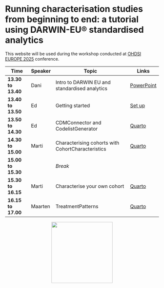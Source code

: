 # Running characterisation studies from beginning to end: a tutorial using DARWIN-EU® standardised analytics

This website will be used during the workshop conducted at [OHDSI EUROPE 2025](https://www.ohdsi-europe.org/symposium-event) conference.

| Time                | Speaker | Topic                                                                 | Links |  
|---------------------|---------|-----------------------------------------------------------------------| --- |  
|__13.30 to 13.40__ | Dani | Intro to DARWIN EU and standardised analytics | [PowerPoint]() |
|__13.40 to 13.50__ | Ed | Getting started | [Set up](setup.qmd) |
|__13.50 to 14.30__ | Ed | CDMConnector and CodelistGenerator | [Quarto](CodelistGenerator/index.qmd) |  
|__14.30 to 15.00__ | Marti | Characterising cohorts with CohortCharacteristics | [Quarto](CohortCharacteristics/index.qmd) |  
|__15.00 to 15.30__ |  | _Break_  | |  
|__15.30 to 16.15__ | Marti | Characterise your own cohort  | [Quarto](practical.qmd) |  
|__16.15 to 17.00__ | Maarten | TreatmentPatterns  | [Quarto](TreatmentPatterns/index.qmd) |

<div style="text-align: center;">
  <img src="images/darwin.png" width="200" />
</div>